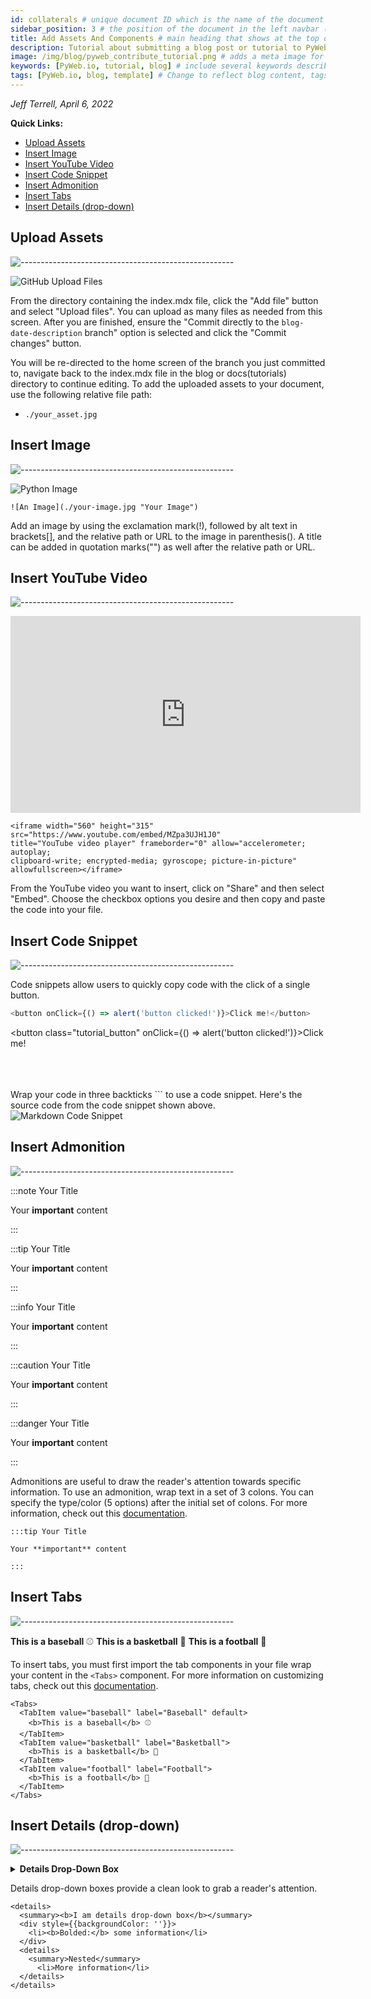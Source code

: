 ```yaml
---
id: collaterals # unique document ID which is the name of the document (without the extension) relative to the root docs directory (e.g., document or tutorials/document)
sidebar_position: 3 # the position of the document in the left navbar (descending)
title: Add Assets And Components # main heading that shows at the top of the tutorial
description: Tutorial about submitting a blog post or tutorial to PyWeb.io # include a short description of the blog post. This will not be visible anywhere on the page and is for SEO purposes.
image: /img/blog/pyweb_contribute_tutorial.png # adds a meta image for social summary cards on Discord, Twitter, etc. Relative path must be: /img/tutorial/yourimage.jpg. Upload image to: /static/img/tutorial
keywords: [PyWeb.io, tutorial, blog] # include several keywords describing the main topics of the blog post for SEO purposes.
tags: [PyWeb.io, blog, template] # Change to reflect blog content, tags will show at the bottom of the blog post
---
```



*Jeff Terrell, April 6, 2022*

**Quick Links:**
  - [Upload Assets](#upload-assets)
  - [Insert Image](#insert-image)
  - [Insert YouTube Video](#insert-youtube-video)
  - [Insert Code Snippet](#insert-code-snippet)
  - [Insert Admonition](#insert-admonition)
  - [Insert Tabs](#insert-tabs)
  - [Insert Details (drop-down)](#insert-details-drop-down)



## Upload Assets
![-----------------------------------------------------](https://raw.githubusercontent.com/andreasbm/readme/master/assets/lines/cloudy.png)

![GitHub Upload Files](./gh_upload_files.JPG)

From the directory containing the index.mdx file, click the "Add file" button and select "Upload files". You can upload as many files as needed from this screen. After you are finished, ensure the "Commit directly to the `blog-date-description` branch" option is selected and click the "Commit changes" button.

You will be re-directed to the home screen of the branch you just committed to, navigate back to the index.mdx file in the blog or docs(tutorials) directory to continue editing. To add the uploaded assets to your document, use the following relative file path:
* `./your_asset.jpg`



## Insert Image
![-----------------------------------------------------](https://raw.githubusercontent.com/andreasbm/readme/master/assets/lines/cloudy.png)

![Python Image](./python-logo-master-v3.png)
```
![An Image](./your-image.jpg "Your Image")
```
Add an image by using the exclamation mark(!), followed by alt text in brackets[], and the relative path or URL to the image in parenthesis(). A title can be added in quotation marks("") as well after the relative path or URL.



## Insert YouTube Video
![-----------------------------------------------------](https://raw.githubusercontent.com/andreasbm/readme/master/assets/lines/cloudy.png)

<iframe width="560" height="315" src="https://www.youtube.com/embed/MZpa3UJH1J0" title="YouTube video player" frameborder="0" allow="accelerometer; autoplay; clipboard-write; encrypted-media; gyroscope; picture-in-picture" allowfullscreen></iframe>

```
<iframe width="560" height="315" src="https://www.youtube.com/embed/MZpa3UJH1J0" 
title="YouTube video player" frameborder="0" allow="accelerometer; autoplay; 
clipboard-write; encrypted-media; gyroscope; picture-in-picture" allowfullscreen></iframe>
```

From the YouTube video you want to insert, click on "Share" and then select "Embed". Choose the checkbox options you desire and then copy and paste the code into your file.


## Insert Code Snippet
![-----------------------------------------------------](https://raw.githubusercontent.com/andreasbm/readme/master/assets/lines/cloudy.png)

Code snippets allow users to quickly copy code with the click of a single button.
```js
<button onClick={() => alert('button clicked!')}>Click me!</button>
```
<button class="tutorial_button" onClick={() => alert('button clicked!')}>Click me!</button><br></br><br></br>


Wrap your code in three backticks ``` to use a code snippet. Here's the source code from the code snippet shown above.
![Markdown Code Snippet](./code_snippet_example.JPG)



## Insert Admonition
![-----------------------------------------------------](https://raw.githubusercontent.com/andreasbm/readme/master/assets/lines/cloudy.png)

:::note Your Title

Your **important** content

:::

:::tip Your Title

Your **important** content

:::

:::info Your Title

Your **important** content

:::

:::caution Your Title

Your **important** content

:::

:::danger Your Title

Your **important** content

:::

Admonitions are useful to draw the reader's attention towards specific information. To use an admonition, wrap text in a set of 3 colons. You can specify the type/color (5 options) after the initial set of colons. For more information, check out this [documentation](https://docusaurus.io/docs/markdown-features/admonitions#).

```
:::tip Your Title

Your **important** content

:::
```



## Insert Tabs
![-----------------------------------------------------](https://raw.githubusercontent.com/andreasbm/readme/master/assets/lines/cloudy.png)

<Tabs>
  <TabItem value="baseball" label="Baseball" default>
    <b>This is a baseball</b> ⚾
  </TabItem> 
  <TabItem value="basketball" label="Basketball">
    <b>This is a basketball</b> 🏀
  </TabItem>
  <TabItem value="football" label="Football">
    <b>This is a football</b> 🏈
  </TabItem>
</Tabs>

To insert tabs, you must first import the tab components in your file wrap your content in the `<Tabs>` component. For more information on customizing tabs, check out this [documentation](https://docusaurus.io/docs/markdown-features/tabs).

```
<Tabs>
  <TabItem value="baseball" label="Baseball" default>
    <b>This is a baseball</b> ⚾
  </TabItem> 
  <TabItem value="basketball" label="Basketball">
    <b>This is a basketball</b> 🏀
  </TabItem>
  <TabItem value="football" label="Football">
    <b>This is a football</b> 🏈
  </TabItem>
</Tabs>
```


## Insert Details (drop-down)
![-----------------------------------------------------](https://raw.githubusercontent.com/andreasbm/readme/master/assets/lines/cloudy.png)

<details>
  <summary><b>Details Drop-Down Box</b></summary>
  <div style={{backgroundColor: ''}}>
    <li><b>Bolded:</b> some information</li>
  </div>
  <details>
    <summary>Nested</summary>
      <li>More information</li>
  </details>  
</details>

Details drop-down boxes provide a clean look to grab a reader's attention. 

```
<details>
  <summary><b>I am details drop-down box</b></summary>
  <div style={{backgroundColor: ''}}>
    <li><b>Bolded:</b> some information</li>
  </div>
  <details>
    <summary>Nested</summary>
      <li>More information</li>
  </details>  
</details>
```
